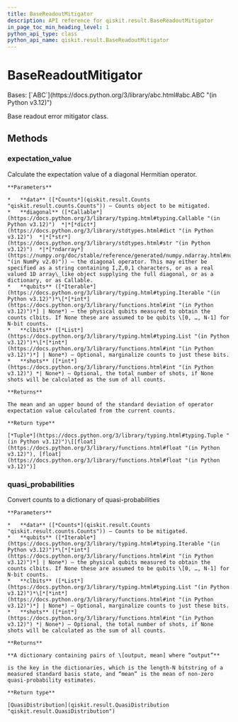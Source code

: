 ```yaml
---
title: BaseReadoutMitigator
description: API reference for qiskit.result.BaseReadoutMitigator
in_page_toc_min_heading_level: 1
python_api_type: class
python_api_name: qiskit.result.BaseReadoutMitigator
---
```


# BaseReadoutMitigator

<Class id="qiskit.result.BaseReadoutMitigator" isDedicatedPage={true} github="https://github.com/Qiskit/qiskit/tree/main/qiskit/result/mitigation/base_readout_mitigator.py#L23-L79" signature="qiskit.result.BaseReadoutMitigator" modifiers="class">
  Bases: [`ABC`](https://docs.python.org/3/library/abc.html#abc.ABC "(in Python v3.12)")

  Base readout error mitigator class.

  ## Methods

  ### expectation\_value

  <Function id="qiskit.result.BaseReadoutMitigator.expectation_value" github="https://github.com/Qiskit/qiskit/tree/main/qiskit/result/mitigation/base_readout_mitigator.py#L52-L79" signature="expectation_value(data, diagonal, qubits=None, clbits=None, shots=None)" modifiers="abstract">
    Calculate the expectation value of a diagonal Hermitian operator.

    **Parameters**

    *   **data** ([*Counts*](qiskit.result.Counts "qiskit.result.counts.Counts")) – Counts object to be mitigated.
    *   **diagonal** ([*Callable*](https://docs.python.org/3/library/typing.html#typing.Callable "(in Python v3.12)")  *|*[*dict*](https://docs.python.org/3/library/stdtypes.html#dict "(in Python v3.12)")  *|*[*str*](https://docs.python.org/3/library/stdtypes.html#str "(in Python v3.12)")  *|*[*ndarray*](https://numpy.org/doc/stable/reference/generated/numpy.ndarray.html#numpy.ndarray "(in NumPy v2.0)")) – the diagonal operator. This may either be specified as a string containing I,Z,0,1 characters, or as a real valued 1D array\_like object supplying the full diagonal, or as a dictionary, or as Callable.
    *   **qubits** ([*Iterable*](https://docs.python.org/3/library/typing.html#typing.Iterable "(in Python v3.12)")*\[*[*int*](https://docs.python.org/3/library/functions.html#int "(in Python v3.12)")*] | None*) – the physical qubits measured to obtain the counts clbits. If None these are assumed to be qubits \[0, …, N-1] for N-bit counts.
    *   **clbits** ([*List*](https://docs.python.org/3/library/typing.html#typing.List "(in Python v3.12)")*\[*[*int*](https://docs.python.org/3/library/functions.html#int "(in Python v3.12)")*] | None*) – Optional, marginalize counts to just these bits.
    *   **shots** ([*int*](https://docs.python.org/3/library/functions.html#int "(in Python v3.12)") *| None*) – Optional, the total number of shots, if None shots will be calculated as the sum of all counts.

    **Returns**

    The mean and an upper bound of the standard deviation of operator expectation value calculated from the current counts.

    **Return type**

    [*Tuple*](https://docs.python.org/3/library/typing.html#typing.Tuple "(in Python v3.12)")\[[float](https://docs.python.org/3/library/functions.html#float "(in Python v3.12)"), [float](https://docs.python.org/3/library/functions.html#float "(in Python v3.12)")]
  </Function>

  ### quasi\_probabilities

  <Function id="qiskit.result.BaseReadoutMitigator.quasi_probabilities" github="https://github.com/Qiskit/qiskit/tree/main/qiskit/result/mitigation/base_readout_mitigator.py#L26-L50" signature="quasi_probabilities(data, qubits=None, clbits=None, shots=None)" modifiers="abstract">
    Convert counts to a dictionary of quasi-probabilities

    **Parameters**

    *   **data** ([*Counts*](qiskit.result.Counts "qiskit.result.counts.Counts")) – Counts to be mitigated.
    *   **qubits** ([*Iterable*](https://docs.python.org/3/library/typing.html#typing.Iterable "(in Python v3.12)")*\[*[*int*](https://docs.python.org/3/library/functions.html#int "(in Python v3.12)")*] | None*) – the physical qubits measured to obtain the counts clbits. If None these are assumed to be qubits \[0, …, N-1] for N-bit counts.
    *   **clbits** ([*List*](https://docs.python.org/3/library/typing.html#typing.List "(in Python v3.12)")*\[*[*int*](https://docs.python.org/3/library/functions.html#int "(in Python v3.12)")*] | None*) – Optional, marginalize counts to just these bits.
    *   **shots** ([*int*](https://docs.python.org/3/library/functions.html#int "(in Python v3.12)") *| None*) – Optional, the total number of shots, if None shots will be calculated as the sum of all counts.

    **Returns**

    **A dictionary containing pairs of \[output, mean] where “output”**

    is the key in the dictionaries, which is the length-N bitstring of a measured standard basis state, and “mean” is the mean of non-zero quasi-probability estimates.

    **Return type**

    [QuasiDistribution](qiskit.result.QuasiDistribution "qiskit.result.QuasiDistribution")
  </Function>
</Class>

